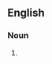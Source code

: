 ==English==

===Noun===
{{en-noun|sg=[[Nativity|nativity]] [[scene]]}}

# {{alternative spelling of|Nativity Scene}}